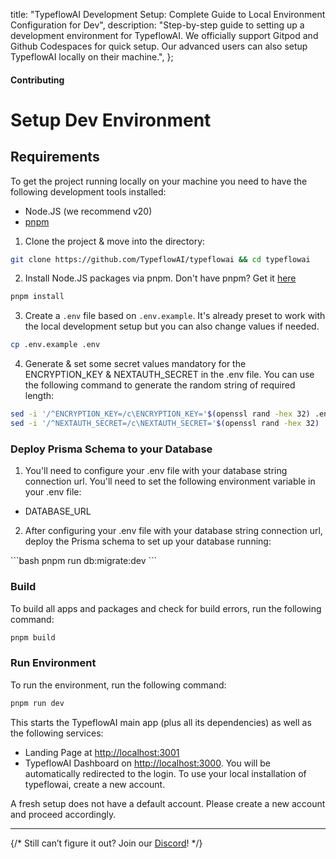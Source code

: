
  title: "TypeflowAI Development Setup: Complete Guide to Local Environment Configuration for Dev",
  description:
    "Step-by-step guide to setting up a development environment for TypeflowAI. We officially support Gitpod and Github Codespaces for quick setup. Our advanced users can also setup TypeflowAI locally on their machine.",
};

#### Contributing

# Setup Dev Environment

## Requirements

To get the project running locally on your machine you need to have the following development tools installed:

- Node.JS (we recommend v20)
- [pnpm](https://pnpm.io/)

1. Clone the project & move into the directory:

<Col>
   <CodeGroup title="Git clone TypeflowAI monorepo">

```bash
git clone https://github.com/TypeflowAI/typeflowai && cd typeflowai
```

   </CodeGroup>
</Col>

2. Install Node.JS packages via pnpm. Don't have pnpm? Get it [here](https://pnpm.io/installation)

<Col>
   <CodeGroup title="Install dependencies via pnpm">

```bash
pnpm install
```

   </CodeGroup>
</Col>

3. Create a `.env` file based on `.env.example`. It's already preset to work with the local development setup but you can also change values if needed.

<Col>
   <CodeGroup title="Define environment variables">

```bash
cp .env.example .env
```

   </CodeGroup>
</Col>

4. Generate & set some secret values mandatory for the ENCRYPTION_KEY & NEXTAUTH_SECRET in the .env file. You can use the following command to generate the random string of required length:

<Col>
   <CodeGroup title="Set value of ENCRYPTION_KEY">

```bash
sed -i '/^ENCRYPTION_KEY=/c\ENCRYPTION_KEY='$(openssl rand -hex 32) .env
sed -i '/^NEXTAUTH_SECRET=/c\NEXTAUTH_SECRET='$(openssl rand -hex 32) .env
```

   </CodeGroup>
</Col>

### Deploy Prisma Schema to your Database

1. You'll need to configure your .env file with your database string connection url. You'll need to set the following environment variable in your .env file:
- DATABASE_URL

2. After configuring your .env file with your database string connection url, deploy the Prisma schema to set up your database running:
<Col>
   <CodeGroup title="Deploy Prisma Schema">
```bash   
   pnpm run db:migrate:dev
```
  </CodeGroup>
</Col>

### Build

To build all apps and packages and check for build errors, run the following command:

<Col>
<CodeGroup title="Build TypeflowAI stack">

```bash
pnpm build
```

</CodeGroup>
</Col>

### Run Environment

To run the environment, run the following command:

<Col>
   <CodeGroup title="Start TypeflowAI Dev Setup">

```bash
pnpm run dev
```

   </CodeGroup>
</Col>
   This starts the TypeflowAI main app (plus all its dependencies) as well as the following services:

- Landing Page at [http://localhost:3001](http://localhost:3001)
- TypeflowAI Dashboard on [http://localhost:3000](http://localhost:3000). You will be automatically redirected to the login. To use your local installation of typeflowai, create a new account.

<Note>
  A fresh setup does not have a default account. Please create a new account and proceed accordingly.
</Note>

---

{/* Still can’t figure it out? Join our [Discord](https://typeflowai.com/discord)! */}
